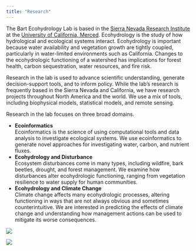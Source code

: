 ```yaml
---
title: "Research"
---
```


The Bart Ecohydrology Lab is based in the [Sierra Nevada Research Institute](https://snri.ucmerced.edu/) at the [University of California, Merced](https://www.ucmerced.edu/).
Ecohydrology is the study of how hydrological and ecological systems interact.
Ecohydrology is important because water availability and vegetation growth are tightly coupled, particularly in water-limited environments such as California.
Changes to the ecohydrologic functioning of a watershed has implications for forest health, carbon sequestration, water resources, and fire risk.

Research in the lab is used to advance scientific understanding, generate decision-support tools, and to inform policy.
While the lab’s research is frequently based in the Sierra Nevada and California, we have research projects throughout North America and the world.
We use a mix of tools, including biophysical models, statistical models, and remote sensing.

Research in the lab focuses on three broad domains.

-	**Ecoinformatics**  
Ecoinformatics is the science of using computational tools and data analysis to investigate ecological systems. We use ecoinformatics to generate novel approaches for investigating water, carbon, and nutrient fluxes.  
-	**Ecohydrology and Disturbance**  
Ecosystem disturbances come in many types, including wildfire, bark beetles, drought, and forest management. We examine how disturbances alter ecohydrologic functioning, ranging from vegetation resilience to water supply for human communities.  
-	**Ecohydrology and Climate Change**  
Climate change affects many ecohydrologic processes, altering functioning in ways that are not always obvious and sometimes counterintuitive. We are interested in predicting the effects of climate change and understanding how management actions can be used to mitigate its worse consequences.

::: {layout-ncol=2}

![](img/photo_postfire_west_virginia.jpg){fig-alt="Forest following low-severity wildfire"}

![](img/photo_postfire_santa_ynez_river.jpg)
:::


